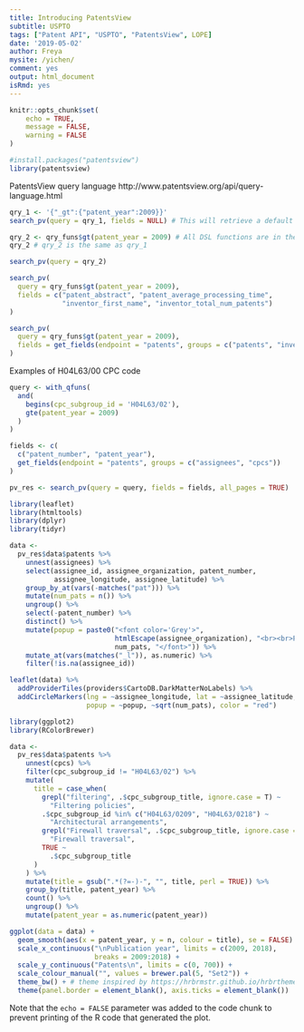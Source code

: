 ```yaml
---
title: Introducing PatentsView
subtitle: USPTO
tags: ["Patent API", "USPTO", "PatentsView", LOPE]
date: '2019-05-02'
author: Freya
mysite: /yichen/
comment: yes
output: html_document
isRmd: yes
---
```



```r
knitr::opts_chunk$set(
	echo = TRUE,
	message = FALSE,
	warning = FALSE
)
```


```r
#install.packages("patentsview")
library(patentsview)
```

PatentsView query language http://www.patentsview.org/api/query-language.html

```r
qry_1 <- '{"_gt":{"patent_year":2009}}'
search_pv(query = qry_1, fields = NULL) # This will retrieve a default set of fields
```

```r
qry_2 <- qry_funs$gt(patent_year = 2009) # All DSL functions are in the qry_funs list
qry_2 # qry_2 is the same as qry_1
```
```r
search_pv(query = qry_2)
```

```r
search_pv(
  query = qry_funs$gt(patent_year = 2009),
  fields = c("patent_abstract", "patent_average_processing_time",
             "inventor_first_name", "inventor_total_num_patents")
)
```


```r
search_pv(
  query = qry_funs$gt(patent_year = 2009),
  fields = get_fields(endpoint = "patents", groups = c("patents", "inventors"))
)
```

Examples of  H04L63/00 CPC code

```r
query <- with_qfuns( 
  and(
    begins(cpc_subgroup_id = 'H04L63/02'),
    gte(patent_year = 2009)
  )
)

```

```r
fields <- c(
  c("patent_number", "patent_year"),
  get_fields(endpoint = "patents", groups = c("assignees", "cpcs"))
)

```

```r
pv_res <- search_pv(query = query, fields = fields, all_pages = TRUE)
```

```r
library(leaflet)
library(htmltools)
library(dplyr)
library(tidyr)

data <-
  pv_res$data$patents %>%
    unnest(assignees) %>%
    select(assignee_id, assignee_organization, patent_number,
           assignee_longitude, assignee_latitude) %>%
    group_by_at(vars(-matches("pat"))) %>%
    mutate(num_pats = n()) %>%
    ungroup() %>%
    select(-patent_number) %>%
    distinct() %>%
    mutate(popup = paste0("<font color='Grey'>",
                          htmlEscape(assignee_organization), "<br><br>Patents:",
                          num_pats, "</font>")) %>%
    mutate_at(vars(matches("_l")), as.numeric) %>%
    filter(!is.na(assignee_id))

leaflet(data) %>%
  addProviderTiles(providers$CartoDB.DarkMatterNoLabels) %>%
  addCircleMarkers(lng = ~assignee_longitude, lat = ~assignee_latitude,
                   popup = ~popup, ~sqrt(num_pats), color = "red")
```

```r
library(ggplot2)
library(RColorBrewer)

data <-
  pv_res$data$patents %>%
    unnest(cpcs) %>%
    filter(cpc_subgroup_id != "H04L63/02") %>% 
    mutate(
      title = case_when(
        grepl("filtering", .$cpc_subgroup_title, ignore.case = T) ~
          "Filtering policies",
        .$cpc_subgroup_id %in% c("H04L63/0209", "H04L63/0218") ~
          "Architectural arrangements",
        grepl("Firewall traversal", .$cpc_subgroup_title, ignore.case = T) ~
          "Firewall traversal",
        TRUE ~
          .$cpc_subgroup_title
      )
    ) %>%
    mutate(title = gsub(".*(?=-)-", "", title, perl = TRUE)) %>%
    group_by(title, patent_year) %>%
    count() %>%
    ungroup() %>%
    mutate(patent_year = as.numeric(patent_year))

ggplot(data = data) +
  geom_smooth(aes(x = patent_year, y = n, colour = title), se = FALSE) +
  scale_x_continuous("\nPublication year", limits = c(2009, 2018),
                     breaks = 2009:2018) +
  scale_y_continuous("Patents\n", limits = c(0, 700)) +
  scale_colour_manual("", values = brewer.pal(5, "Set2")) +
  theme_bw() + # theme inspired by https://hrbrmstr.github.io/hrbrthemes/
  theme(panel.border = element_blank(), axis.ticks = element_blank())
```

Note that the `echo = FALSE` parameter was added to the code chunk to prevent printing of the R code that generated the plot.
